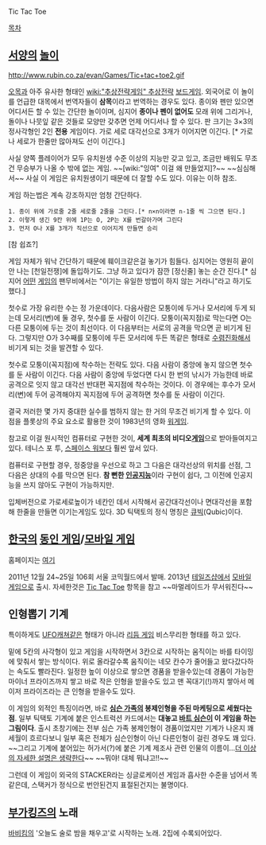 Tic Tac Toe

[[목차]]

== [[서양]]의 [[놀이]] ==
http://www.rubin.co.za/evan/Games/Tic+tac+toe2.gif

[[오목]]과 아주 유사한 형태인 [[wiki:"추상전략게임" 추상전략]] [[보드게임]]. 외국어로 이 놀이를 언급한 대목에서 번역자들이 '''삼목'''이라고 번역하는 경우도 있다. 종이와 펜만 있으면 어디서든 할 수 있는 간단한 놀이이며, 심지어 '''종이나 펜이 없어도''' 모래 위에 그리거나, 돌이나 나뭇잎 같은 것들로 모양만 갖추면 언제 어디서나 할 수 있다. 판 크기는 3×3의 정사각형인 2인 '''전용''' 게임이다. 가로 세로 대각선으로 3개가 이어지면 이긴다. [* 가로나 세로가 한줄만 많아져도 선이 이긴다.]

사실 양쪽 플레이어가 모두 유치원생 수준 이상의 지능만 갖고 있고, 조금만 배워도 무조건 무승부가 나올 수 밖에 없는 게임. ~~[wiki:"잉여" 이걸 왜 만들었지]?~~ ~~심심해서~~ 사실 이 게임은 유치원생이기 때문에 더 잘할 수도 있다. 이유는 이하 참조.

게임 하는법은 계속 강조하지만 엄청 간단하다.

 1. 종이 위에 가로줄 2줄 세로줄 2줄을 그린다.[* n×n이라면 n-1줄 씩 그으면 된다.]
 2. 이렇게 생긴 9칸 위에 1P는 O, 2P는 X를 번갈아가며 그린다
 3. 먼저 O나 X를 3개가 직선으로 이어지게 만들면 승리

[참 쉽죠?]

게임 자체가 워낙 간단하기 때문에 훼이크같은걸 놓기가 힘들다. 심지어는 영원히 끝이 안 나는 [천일전쟁]에 돌입하기도. 그냥 하고 있다가 잠깐 [정신줄] 놓는 순간 진다.[* 심지어 [[포탈(게임)|어떤]] [[포탈 2|게임]]의 팬무비에서는 "이기는 유일한 방법이 하지 않는 거라니"라고 하기도 했다.]

첫수로 가장 유리한 수는 정 가운데이다. 다음사람은 모퉁이에 두거나 모서리에 두게 되는데 모서리(변)에 둘 경우, 첫수를 둔 사람이  이긴다. 모퉁이(꼭지점)로 막는다면 O는 다른 모퉁이에 두는 것이 최선이다. 이 다음부터는 서로의 공격을 막으면 곧 비기게 된다. 그렇지만 O가 3수째를 모퉁이에 두든 모서리에 두든 똑같은 형태로 [[수렴진화]]해서 비기게 되는 것을 발견할 수 있다.

첫수로 모퉁이(꼭지점)에 착수하는 전략도 있다. 다음 사람이 중앙에 놓지 않으면 첫수를 둔 사람이 이긴다. 다음 사람이 중앙에 두었다면 다시 한 번의 낚시가 가능한데 바로 공격으로 잇지 않고 대각선 반대편 꼭지점에 착수하는 것이다. 이 경우에는 후수가 모서리(변)에 두어 공격해야지 꼭지점에 두어 공격하면 첫수를 둔 사람이 이긴다.

결국 저러한 몇 가지 중대한 실수를 범하지 않는 한 거의 무조건 비기게 할 수 있다. 이 점을 플롯상의 주요 요소로 활용한 것이 1983년의 영화 [[워게임]].

참고로 이걸 원시적인 컴퓨터로 구현한 것이, '''세계 최초의 비디오[[게임]]'''으로 받아들여지고 있다. 테니스 포 투, [[스페이스 워]]보다 훨씬 앞서 있다.

컴퓨터로 구현할 경우, 정중앙을 우선으로 하고 그 다음은 대각선상의 위치를 선점, 그 다음은 상대의 수를 막으면 된다. '''참 뻔한 [[인공지능]]'''이라 구현이 쉽다, 그 이전에 인공지능을 쓰지 않아도 구현이 가능하지만.

입체버전으로 가로세로높이가 네칸인 데서 시작해서 공간대각선이나 면대각선을 포함해 한줄을 만들면 이기는게임도 있다. 
3D 틱택토의 정식 명칭은 [[큐빅]](Qubic)이다.

== [[한국]]의 [[동인 게임]]/[[모바일 게임]] ==
홈페이지는 [http://teamttt.x-y.net/ 여기]

2011년 12월 24~25일 106회 서울 코믹월드에서 발매.
2013년 [[테일즈샵]]에서 [[모바일 게임]]으로 출시.
자세한것은 [[Tic Tac Toe]] 항목을 참고
~~마멀레이드가 무서워진다~~

== 인형뽑기 기계 ==
특이하게도 [[UFO캐쳐]]같은 형태가 아니라 [[리듬 게임]] 비스무리한 형태를 하고 있다.

밑에 5칸의 사각형이 있고 게임을 시작하면서 3칸으로 시작하는 움직이는 바를 타이밍에 맞춰서 쌓는 방식이다. 위로 올라갈수록 움직이는 네모 칸수가 줄어들고 왔다갔다하는 속도도 빨라진다. 일정한 높이 이상으로 쌓으면 경품을 받을수있는데 경품이 가능한 마이너 프라이즈까지 쌓고 바로 작은 인형을 받을수도 있고 맨 꼭대기(!)까지 쌓아서 메이저 프라이즈라는 큰 인형을 받을수도 있다.

이 게임의 외적인 특징이라면, 바로 '''[[심슨 가족]]의 봉제인형을 주된 마케팅으로 세웠다는 점'''. 일부 틱택토 기계에 붙은 인스트럭션 카드에서는 '''대놓고 [[바트 심슨]]이 이 게임을 하는 그림이다'''. 
출시 초창기에는 전부 심슨 가족 봉제인형이 경품이었지만 기계가 나온지 꽤 세월이 흐르다보니 일부 혹은 전체가 심슨인형이 아닌 다른인형이 걸린 경우도 꽤 있다.
~~그리고 기계에 붙어있는 허가서(?)에 붙은 기계 제조사 관련 인물의 이름이…[[더 이상의 자세한 설명은 생략한다]]~~
~~뭐야! 대체 뭐냐고!!~~

그런데 이 게임이 외국의 STACKER라는 싱글로케이션 게임과 흡사한 수준을 넘어서 똑같은데, 스택커가 정식으로 번안된건지 표절된건지는 불명이다. 

== [[부가킹즈]]의 노래 ==
[[바비킴]]의 '오늘도 술로 밤을 채우고'로 시작하는 노래. 2집에 수록되어있다.
